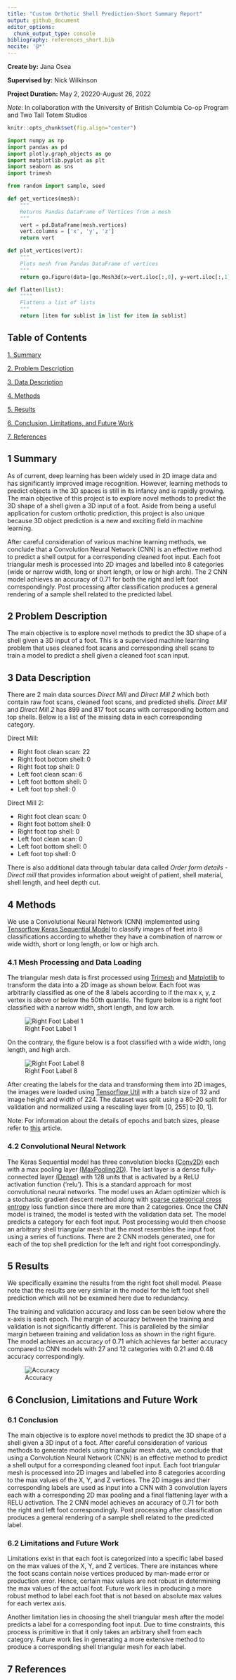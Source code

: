 ```yaml
---
title: "Custom Orthotic Shell Prediction-Short Summary Report"
output: github_document
editor_options: 
  chunk_output_type: console
bibliography: references_short.bib
nocite: '@*'
---
```

  
**Create by:** Jana Osea

**Supervised by:** Nick Wilkinson

**Project Duration:** May 2, 20220-August 26, 2022

*Note*: In collaboration with the University of British Columbia Co-op Program and Two Tall Totem Studios


```r
knitr::opts_chunk$set(fig.align="center")
```

```python
import numpy as np
import pandas as pd
import plotly.graph_objects as go
import matplotlib.pyplot as plt
import seaborn as sns
import trimesh

from random import sample, seed

def get_vertices(mesh):
    """ 
    Returns Pandas DataFrame of Vertices from a mesh
    """
    vert = pd.DataFrame(mesh.vertices)
    vert.columns = ['x', 'y', 'z']
    return vert

def plot_vertices(vert):
    """
    Plots mesh from Pandas DataFrame of vertices
    """
    return go.Figure(data=[go.Mesh3d(x=vert.iloc[:,0], y=vert.iloc[:,1], z=vert.iloc[:,2], showscale=True)])

def flatten(list):
    """"
    Flattens a list of lists
    """
    return [item for sublist in list for item in sublist]
```


## Table of Contents

[1. Summary](#1-summary)

[2. Problem Description](#2-problem-description)

[3. Data Description](#3-data-description)

[4. Methods](#4-methods)

[5. Results](#5-results)

[6. Conclusion, Limitations, and Future Work](#6-conclusion-limitations-and-future-work)

[7. References](#7-references)

## 1 Summary

As of current, deep learning has been widely used in 2D image data and has significantly improved image recognition. However, learning methods to predict objects in the 3D spaces is still in its infancy and is rapidly growing. The main objective of this project is to explore novel methods to predict the 3D shape of a shell given a 3D input of a foot. Aside from being a useful application for custom orthotic prediction, this project is also unique because 3D object prediction is a new and exciting field in machine learning. 

After careful consideration of various machine learning methods, we conclude that a Convolution Neural Network (CNN) is an effective method to predict a shell output for a corresponding cleaned foot input. Each foot triangular mesh is processed into 2D images and labelled into 8 categories (wide or narrow width, long or short length, or low or high arch). The 2 CNN model achieves an accuracy of 0.71 for both the right and left foot correspondingly. Post processing after classification produces a general rendering of a sample shell related to the predicted label.


## 2 Problem Description

The main objective is to explore novel methods to predict the 3D shape of a shell given a 3D input of a foot. This is a supervised machine learning problem that uses cleaned foot scans and corresponding shell scans to train a model to predict a shell given a cleaned foot scan input.

## 3 Data Description

There are 2 main data sources *Direct Mill* and *Direct Mill 2* which both contain raw foot scans, cleaned foot scans, and predicted shells. *Direct Mill* and *Direct Mill 2* has 899 and 817 foot scans with corresponding bottom and top shells. Below is a list of the missing data in each corresponding category.

Direct Mill:

-   Right foot clean scan: 22
-   Right foot bottom shell: 0
-   Right foot top shell: 0
-   Left foot clean scan: 6
-   Left foot bottom shell: 0
-   Left foot top shell: 0

Direct Mill 2:

-   Right foot clean scan: 0
-   Right foot bottom shell: 0
-   Right foot top shell: 0
-   Left foot clean scan: 0
-   Left foot bottom shell: 0
-   Left foot top shell: 0

There is also additional data through tabular data called *Order form details - Direct mill* that provides information about weight of patient, shell material, shell length, and heel depth cut.

## 4 Methods

We use a Convolutional Neural Network (CNN) implemented using [Tensorflow Keras Sequential Model](https://www.tensorflow.org/api_docs/python/tf/keras/Sequential) to classify images of feet into 8 classifications according to whether they have a combination of narrow or wide width, short or long length, or low or high arch. 

### 4.1 Mesh Processing and Data Loading

The triangular mesh data is first processed using [Trimesh](https://trimsh.org/trimesh.html) and [Matplotlib](https://matplotlib.org/) to transform the data into a 2D image as shown below. Each foot was arbitrarily classified as one of the 8 labels according to if the max x, y, z vertex is above or below the 50th quantile. The figure below is a right foot classified with a narrow width, short length, and low arch. 

![Right Foot Label 1](SUMMARY_files/right-foot-1.jpeg)


On the contrary, the figure below is a foot classified with a wide width, long length, and high arch.


![Right Foot Label 8](SUMMARY_files/right-foot-2.jpeg)

After creating the labels for the data and transforming them into 2D images, the images were loaded using  [Tensorflow Util](https://www.tensorflow.org/api_docs/python/tf/keras/utils/image_dataset_from_directory) with a batch size of 32 and image height and width of 224. The dataset was split using a 80-20 split for validation and normalized using a rescaling layer from [0, 255] to [0, 1]. 

Note: For information about the details of epochs and batch sizes, please refer to [this](https://towardsdatascience.com/epoch-vs-iterations-vs-batch-size-4dfb9c7ce9c9) article. 

### 4.2 Convolutional Neural Network

The Keras Sequential model has three convolution blocks [(Conv2D)](https://www.tensorflow.org/api_docs/python/tf/keras/layers/Conv2D) each with a max pooling layer [(MaxPooling2D)](https://www.tensorflow.org/api_docs/python/tf/keras/layers/MaxPool2D). The last layer is a dense fully-connected layer [(Dense)](https://www.tensorflow.org/api_docs/python/tf/keras/layers/Dense) with 128 units that is activated by a ReLU activation function ('relu'). This is a standard approach for most convolutional neural networks. The model uses an Adam optimizer which is a stochastic gradient descent method along with [sparse categorical cross entropy](https://www.tensorflow.org/api_docs/python/tf/keras/losses/SparseCategoricalCrossentropy) loss function since there are more than 2 categories. Once the CNN model is trained, the model is tested with the validation data set. The model predicts a category for each foot input. Post processing would then choose an arbitrary shell triangular mesh that  the most resembles the input foot using a series of functions. There are 2 CNN models generated, one for each of the top shell prediction for the left and right foot correspondingly.


## 5 Results

We specifically examine the results from the right foot shell model. Please note that the results are very similar in the model for the left foot shell prediction which will not be examined here due to redundancy.

The training and validation accuracy and loss can be seen below where the x-axis is each epoch. The margin of accuracy between the training and validation is not significantly different. This is paralleled by the similar margin between training and validation loss as shown in the right figure. The model achieves an accuracy of 0.71 which achieves far better accuracy compared to CNN models with 27 and 12 categories with 0.21 and 0.48 accuracy correspondingly.

![Accuracy](SUMMARY_files/train-acc.png)


## 6 Conclusion, Limitations and Future Work

### 6.1 Conclusion


The main objective is to explore novel methods to predict the 3D shape of a shell given a 3D input of a foot. After careful consideration of various methods to generate models using triangular mesh data, we conclude that using a Convolution Neural Network (CNN) is an effective method to predict a shell output for a corresponding cleaned foot input. Each foot triangular mesh is processed into 2D images and labelled into 8 categories according to the max values of the X, Y, and Z vertices. The 2D images and their corresponding labels are used as input into a CNN with 3 convolution layers each with a corresponding 2D max pooling and a final flattening layer with a RELU activation. The 2 CNN model achieves an accuracy of 0.71 for both the right and left foot correspondingly. Post processing after classification produces a general rendering of a sample shell related to the predicted label.


### 6.2 Limitations and Future Work

Limitations exist in that each foot is categorized into a specific label based on the max values of the X, Y, and Z vertices. There are instances where the foot scans contain noise vertices produced by man-made error or production error. Hence, certain max values are not robust in determining the max values of the actual foot. Future work lies in producing a more robust method to label each foot that is not based on absolute max values for each vertex axis. 

Another limitation lies in choosing the shell triangular mesh after the model predicts a label for a corresponding foot input. Due to time constraints, this process is primitive in that it only takes an arbitrary shell from each category. Future work lies in generating a more extensive method to produce a corresponding shell triangular mesh for each label. 

## 7 References



